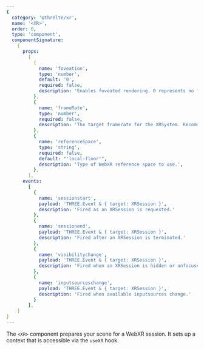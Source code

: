 ```yaml
---
{
  category: '@threlte/xr',
  name: '<XR>',
  order: 0,
  type: 'component',
  componentSignature:
    {
      props:
        [
          {
            name: 'foveation',
            type: 'number',
            default: '0',
            required: false,
            description: 'Enables foveated rendering. 0 represents no foveation, full resolution. 1 represents maximum foveation, with the edges rendered at a lower resolution.'
          },
          {
            name: 'frameRate',
            type: 'number',
            required: false,
            description: 'The target framerate for the XRSystem. Recommended range is 72-120. Default is unset and left to the device. Smaller rates give more CPU headroom at the cost of responsiveness. If your experience cannot effectively reach the target framerate, it will be subject to frame reprojection which will halve the effective framerate. Choose a conservative estimate that balances responsiveness and headroom based on your experience.'
          },
          {
            name: 'referenceSpace',
            type: 'string',
            required: false,
            default: "'local-floor'",
            description: 'Type of WebXR reference space to use.',
          },
        ],
      events:
        [
          {
            name: 'sessionstart',
            payload: 'THREE.Event & { target: XRSession }',
            description: 'Fired as an XRSession is requested.'
          },
          {
            name: 'sessionend',
            payload: 'THREE.Event & { target: XRSession }',
            description: 'Fired after an XRSession is terminated.'
          },
          {
            name: 'visibilitychange',
            payload: 'THREE.Event & { target: XRSession }',
            description: 'Fired when an XRSession is hidden or unfocused.'
          },
          {
            name: 'inputsourceschange',
            payload: 'THREE.Event & { target: XRSession }',
            description: 'Fired when available inputsources change.'
          }
        ],
    }
}
---
```


The `<XR>` component prepares your scene for a WebXR session. It sets up a context that is accessible via the `useXR` hook.
